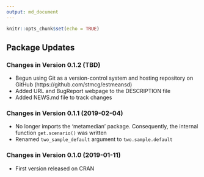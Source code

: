 ```yaml
---
output: md_document
---
```


```r
knitr::opts_chunk$set(echo = TRUE)
```

## Package Updates

### Changes in Version 0.1.2 (TBD)
*  Begun using Git as a version-control system and hosting repository on GitHub 
   (https://github.com/stmcg/estmeansd)
*  Added URL and BugReport webpage to the DESCRIPTION file
*  Added NEWS.md file to track changes

### Changes in Version 0.1.1 (2019-02-04)
*  No longer imports the 'metamedian' package. Consequently, the internal 
   function `get.scenario()` was written
*  Renamed `two_sample_default` argument to `two.sample.default`

### Changes in Version 0.1.0 (2019-01-11)
*  First version released on CRAN

